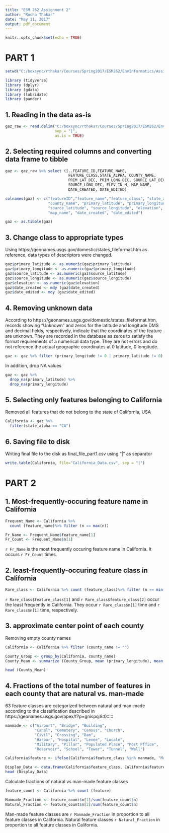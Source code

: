 ```yaml
---
title: "ESM 262 Assignment 2"
author: "Rucha Thakar"
date: "May 11, 2017"
output: pdf_document
---
```


```r
knitr::opts_chunk$set(echo = TRUE)
```

# PART 1

```r
setwd("C:/boxsync/rthakar/Courses/Spring2017/ESM262/EnvInformatics/Assignment2")

library (tidyverse)
library (dplyr)
library (gdata)
library (lubridate)
library (pander)
```

## 1. Reading in the data as-is

```r
gaz_raw <- read.delim("C:/boxsync/rthakar/Courses/Spring2017/ESM262/EnvInformatics/Assignment2/CA_Features_20170401.txt", 
                      sep = "|", 
                      as.is = TRUE)
```

## 2. Selecting required columns and converting data frame to tibble

```r
gaz <- gaz_raw %>% select (ï..FEATURE_ID,FEATURE_NAME,
                            FEATURE_CLASS,STATE_ALPHA, COUNTY_NAME, 
                            PRIM_LAT_DEC, PRIM_LONG_DEC, SOURCE_LAT_DEC, 
                            SOURCE_LONG_DEC, ELEV_IN_M, MAP_NAME, 
                            DATE_CREATED, DATE_EDITED)

colnames(gaz) <- c("featureID","feature_name","feature_class", "state_alpha",
                   "county_name", "primary_latitude", "primary_longitude", 
                   "source_latitude", "source_longitude", "elevation", 
                   "map_name", "date_created", "date_edited")

gaz <- as.tibble(gaz)
```

## 3. Change class to appropriate types

Using https://geonames.usgs.gov/domestic/states_fileformat.htm as reference, data types of descriptors were changed.

```r
gaz$primary_latitude <- as.numeric(gaz$primary_latitude)
gaz$primary_longitude <- as.numeric(gaz$primary_longitude)
gaz$source_latitude <- as.numeric(gaz$source_latitude)
gaz$source_longitude <- as.numeric(gaz$source_longitude)
gaz$elevation <- as.numeric(gaz$elevation)
gaz$date_created <- mdy (gaz$date_created)
gaz$date_edited <- mdy (gaz$date_edited)
```

## 4. Removing unknown data

According to https://geonames.usgs.gov/domestic/states_fileformat.htm, records showing "Unknown" and zeros for the latitude and longitude DMS and decimal fields, respectively, indicate that the coordinates of the feature are unknown. They are recorded in the database as zeros to satisfy the format requirements of a numerical data type. They are not errors and do not reference the actual geographic coordinates at 0 latitude, 0 longitude.

```r
gaz <- gaz %>% filter (primary_longitude != 0 | primary_latitude != 0)
```

In addition, drop NA values

```r
gaz <- gaz %>%
  drop_na(primary_latitude) %>%
  drop_na(primary_longitude)
```

## 5. Selecting only features belonging to California
Removed all features that do not belong to the state of California, USA

```r
California <- gaz %>% 
  filter(state_alpha == "CA")
```

## 6. Saving file to disk

Writing final file to the disk as final_file_part1.csv using "|" as separator

```r
write.table(California, file="California_Data.csv", sep = "|")
```

# PART 2

## 1. Most-frequently-occuring feature name in California

```r
Frequent_Name <- California %>% 
  count (feature_name)%>% filter (n == max(n))

Fr_Name <- Frequent_Name$feature_name[1]
Fr_Count <- Frequent_Name$n[1]
```

`r Fr_Name` is the most frequently occuring feature name in California. It occurs `r Fr_Count` times.

## 2. least-frequently-occuring feature class in California

```r
Rare_class <- California %>% count (feature_class)%>% filter (n == min(n))
```

`r Rare_class$feature_class[1]` and `r Rare_class$feature_class[2]` occur the least frequently in California. They occur `r Rare_class$n[1]` time and `r Rare_class$n[1]` time, respectively.

## 3. approximate center point of each county

Removing empty county names

```r
California <- California %>% filter (county_name != "")

County_Group <- group_by(California, county_name)
County_Mean <- summarize (County_Group, mean (primary_longitude), mean (primary_latitude))

head (County_Mean)
```

## 4. Fractions of the total number of features in each county that are natural vs. man-made

63 feature classes are categorized between natural and man-made according to the classification described in https://geonames.usgs.gov/apex/f?p=gnispq:8:0:::::

```r
manmade <- c("Airport", "Bridge", "Building", 
             "Canal", "Cemetery", "Census", "Church", 
             "Civil", "Crossing", "Dam", 
             "Harbor", "Hospital", "Levee", "Locale", 
             "Military", "Pillar", "Populated Place", "Post Pffice", 
             "Reservoir", "School", "Tower", "Tunnel", "Well")

California$feature <- ifelse(California$feature_class %in% manmade, "Manmade", "Natural")

Display_Data <- data.frame(California$feature_class, California$feature)
head (Display_Data)
```

Calculate fractions of natural vs man-made feature classes

```r
feature_count <- California %>% count (feature)

Manmade_Fraction <- feature_count$n[1]/sum(feature_count$n)
Natural_Fraction <- feature_count$n[2]/sum(feature_count$n)
```

Man-made feature classes are `r Manmade_Fraction` in proportion to all feature classes in California. Natural feature classes `r Natural_Fraction` in proportion to all feature classes in California.

